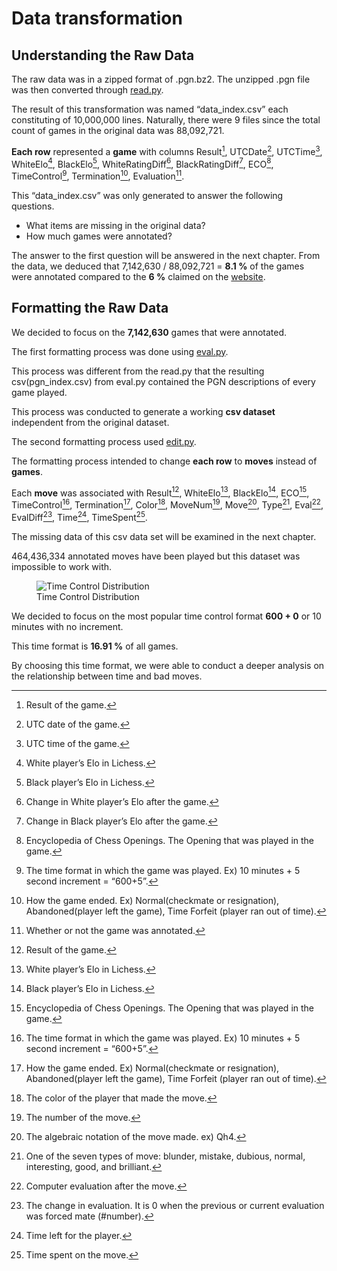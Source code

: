 # Data transformation

## Understanding the Raw Data

The raw data was in a zipped format of .pgn.bz2. The unzipped .pgn file was then converted through [read.py](https://github.com/ww2615/chessgame_analysis/blob/main/code/read.py).

The result of this transformation was named "data_index.csv" each constituting of 10,000,000 lines. Naturally, there were 9 files since the total count of games in the original data was 88,092,721.

**Each row** represented a **game** with columns Result[^1], UTCDate[^2], UTCTime[^3], WhiteElo[^4], BlackElo[^5], WhiteRatingDiff[^6], BlackRatingDiff[^7], ECO[^8], TimeControl[^9], Termination[^10], Evaluation[^11].

This "data_index.csv" was only generated to answer the following questions.

- What items are missing in the original data?
- How much games were annotated?

The answer to the first question will be answered in the next chapter.
From the data, we deduced that 7,142,630 / 88,092,721 = **8.1 %** of the games were annotated compared to the **6 %** claimed on the [website](https://database.lichess.org/#standard_games).

## Formatting the Raw Data

We decided to focus on the **7,142,630** games that were annotated.

The first formatting process was done using [eval.py](https://github.com/ww2615/chessgame_analysis/blob/main/code/eval.py).

This process was different from the read.py that the resulting csv(pgn_index.csv) from eval.py contained the PGN descriptions of every game played.

This process was conducted to generate a working **csv dataset** independent from the original dataset.



The second formatting process used [edit.py](https://github.com/ww2615/chessgame_analysis/blob/main/code/edit.py).

The formatting process intended to change **each row** to **moves** instead of **games**.

Each **move** was associated with Result[^1], WhiteElo[^4], BlackElo[^5], ECO[^8], TimeControl[^9], Termination[^10], Color[^12], MoveNum[^13], Move[^14], Type[^15], Eval[^16], EvalDiff[^17], Time[^18], TimeSpent[^19].

The missing data of this csv data set will be examined in the next chapter.

464,436,334 annotated moves have been played but this dataset was impossible to work with. 

![Time Control Distribution](images/timecontrol.PNG)

We decided to focus on the most popular time control format **600 + 0** or 10 minutes with no increment.

This time format is **16.91 %** of all games.

By choosing this time format, we were able to conduct a deeper analysis on the relationship between time and bad moves.




[^1]: Result of the game.
[^2]: UTC date of the game.
[^3]: UTC time of the game.
[^4]: White player's Elo in Lichess.
[^5]: Black player's Elo in Lichess.
[^6]: Change in White player's Elo after the game.
[^7]: Change in Black player's Elo after the game.
[^8]: Encyclopedia of Chess Openings. The Opening that was played in the game.
[^9]: The time format in which the game was played. Ex) 10 minutes + 5 second increment = "600+5".
[^10]: How the game ended. Ex) Normal(checkmate or resignation), Abandoned(player left the game), Time Forfeit (player ran out of time).
[^11]: Whether or not the game was annotated.
[^12]: The color of the player that made the move.
[^13]: The number of the move.
[^14]: The algebraic notation of the move made. ex) Qh4.
[^15]: One of the seven types of move: blunder, mistake, dubious, normal, interesting, good, and brilliant.
[^16]: Computer evaluation after the move.
[^17]: The change in evaluation. It is 0 when the previous or current evaluation was forced mate (#number).
[^18]: Time left for the player.
[^19]: Time spent on the move.
